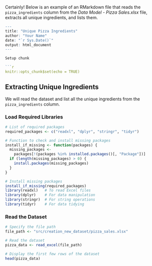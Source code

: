 Certainly! Below is an example of an RMarkdown file that reads the `pizza_ingredients` column from the *Data Model - Pizza Sales.xlsx* file, extracts all unique ingredients, and lists them.

```r
---
title: "Unique Pizza Ingredients"
author: "Your Name"
date: "`r Sys.Date()`"
output: html_document
---

Setup chunk

```r
knitr::opts_chunk$set(echo = TRUE)
```

## Extracting Unique Ingredients

We will read the dataset and list all the unique ingredients from the `pizza_ingredients` column.

### Load Required Libraries
```r
# List of required packages
required_packages <- c("readxl", "dplyr", "stringr", "tidyr")

# Function to check and install missing packages
install_if_missing <- function(packages) {
  missing_packages <-
    packages[!(packages %in% installed.packages()[, "Package"])]
  if (length(missing_packages) > 0) {
    install.packages(missing_packages)
  }
}

# Install missing packages
install_if_missing(required_packages)
library(readxl)   # To read Excel files
library(dplyr)    # For data manipulation
library(stringr)  # For string operations
library(tidyr)    # For data tidying
```

### Read the Dataset
```r
# Specify the file path
file_path <- "src/creation_new_dataset/pizza_sales.xlsx"

# Read the dataset
pizza_data <- read_excel(file_path)

# Display the first few rows of the dataset
head(pizza_data)
```
